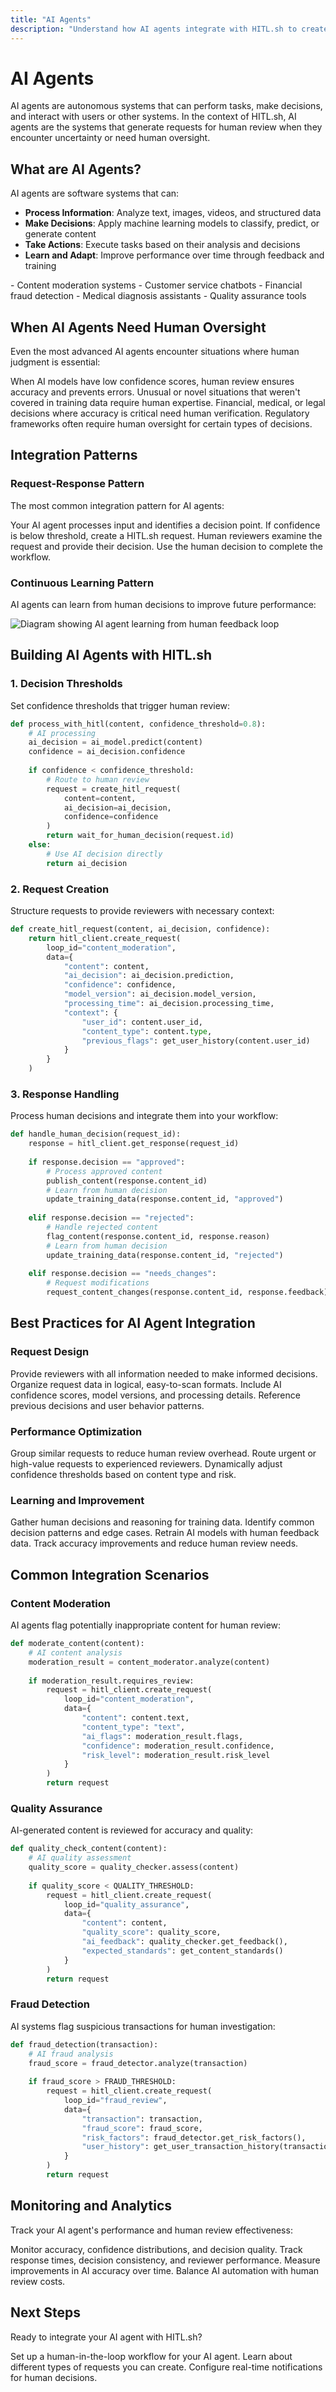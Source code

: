 ```yaml
---
title: "AI Agents"
description: "Understand how AI agents integrate with HITL.sh to create intelligent human-in-the-loop workflows"
---
```


# AI Agents

AI agents are autonomous systems that can perform tasks, make decisions, and interact with users or other systems. In the context of HITL.sh, AI agents are the systems that generate requests for human review when they encounter uncertainty or need human oversight.

## What are AI Agents?

AI agents are software systems that can:

- **Process Information**: Analyze text, images, videos, and structured data
- **Make Decisions**: Apply machine learning models to classify, predict, or generate content
- **Take Actions**: Execute tasks based on their analysis and decisions
- **Learn and Adapt**: Improve performance over time through feedback and training

<Card title="AI Agent Examples" icon="robot">
- Content moderation systems
- Customer service chatbots
- Financial fraud detection
- Medical diagnosis assistants
- Quality assurance tools
</Card>

## When AI Agents Need Human Oversight

Even the most advanced AI agents encounter situations where human judgment is essential:

<AccordionGroup>
<Accordion title="Low Confidence Decisions">
When AI models have low confidence scores, human review ensures accuracy and prevents errors.
</Accordion>

<Accordion title="Edge Cases">
Unusual or novel situations that weren't covered in training data require human expertise.
</Accordion>

<Accordion title="High-Stakes Decisions">
Financial, medical, or legal decisions where accuracy is critical need human verification.
</Accordion>

<Accordion title="Compliance Requirements">
Regulatory frameworks often require human oversight for certain types of decisions.
</Accordion>
</AccordionGroup>

## Integration Patterns

### Request-Response Pattern

The most common integration pattern for AI agents:

<Steps>
<Step title="AI Processing">
Your AI agent processes input and identifies a decision point.
</Step>

<Step title="Confidence Check">
If confidence is below threshold, create a HITL.sh request.
</Step>

<Step title="Human Review">
Human reviewers examine the request and provide their decision.
</Step>

<Step title="Decision Integration">
Use the human decision to complete the workflow.
</Step>
</Steps>

### Continuous Learning Pattern

AI agents can learn from human decisions to improve future performance:

<Frame>
<img src="/images/ai-learning-loop.png" alt="Diagram showing AI agent learning from human feedback loop" />
</Frame>

## Building AI Agents with HITL.sh

### 1. Decision Thresholds

Set confidence thresholds that trigger human review:

```python
def process_with_hitl(content, confidence_threshold=0.8):
    # AI processing
    ai_decision = ai_model.predict(content)
    confidence = ai_decision.confidence
    
    if confidence < confidence_threshold:
        # Route to human review
        request = create_hitl_request(
            content=content,
            ai_decision=ai_decision,
            confidence=confidence
        )
        return wait_for_human_decision(request.id)
    else:
        # Use AI decision directly
        return ai_decision
```

### 2. Request Creation

Structure requests to provide reviewers with necessary context:

```python
def create_hitl_request(content, ai_decision, confidence):
    return hitl_client.create_request(
        loop_id="content_moderation",
        data={
            "content": content,
            "ai_decision": ai_decision.prediction,
            "confidence": confidence,
            "model_version": ai_decision.model_version,
            "processing_time": ai_decision.processing_time,
            "context": {
                "user_id": content.user_id,
                "content_type": content.type,
                "previous_flags": get_user_history(content.user_id)
            }
        }
    )
```

### 3. Response Handling

Process human decisions and integrate them into your workflow:

```python
def handle_human_decision(request_id):
    response = hitl_client.get_response(request_id)
    
    if response.decision == "approved":
        # Process approved content
        publish_content(response.content_id)
        # Learn from human decision
        update_training_data(response.content_id, "approved")
        
    elif response.decision == "rejected":
        # Handle rejected content
        flag_content(response.content_id, response.reason)
        # Learn from human decision
        update_training_data(response.content_id, "rejected")
        
    elif response.decision == "needs_changes":
        # Request modifications
        request_content_changes(response.content_id, response.feedback)
```

## Best Practices for AI Agent Integration

### Request Design

<CardGroup cols={2}>
<Card title="Clear Context" icon="info">
Provide reviewers with all information needed to make informed decisions.
</Card>

<Card title="Structured Data" icon="database">
Organize request data in logical, easy-to-scan formats.
</Card>

<Card title="Relevant Metadata" icon="tag">
Include AI confidence scores, model versions, and processing details.
</Card>

<Card title="Historical Context" icon="history">
Reference previous decisions and user behavior patterns.
</Card>
</CardGroup>

### Performance Optimization

<AccordionGroup>
<Accordion title="Batch Processing">
Group similar requests to reduce human review overhead.
</Accordion>

<Accordion title="Priority Routing">
Route urgent or high-value requests to experienced reviewers.
</Accordion>

<Accordion title="Smart Thresholds">
Dynamically adjust confidence thresholds based on content type and risk.
</Accordion>
</AccordionGroup>

### Learning and Improvement

<Steps>
<Step title="Collect Feedback">
Gather human decisions and reasoning for training data.
</Step>

<Step title="Analyze Patterns">
Identify common decision patterns and edge cases.
</Step>

<Step title="Update Models">
Retrain AI models with human feedback data.
</Step>

<Step title="Measure Improvement">
Track accuracy improvements and reduce human review needs.
</Step>
</Steps>

## Common Integration Scenarios

### Content Moderation

AI agents flag potentially inappropriate content for human review:

```python
def moderate_content(content):
    # AI content analysis
    moderation_result = content_moderator.analyze(content)
    
    if moderation_result.requires_review:
        request = hitl_client.create_request(
            loop_id="content_moderation",
            data={
                "content": content.text,
                "content_type": "text",
                "ai_flags": moderation_result.flags,
                "confidence": moderation_result.confidence,
                "risk_level": moderation_result.risk_level
            }
        )
        return request
```

### Quality Assurance

AI-generated content is reviewed for accuracy and quality:

```python
def quality_check_content(content):
    # AI quality assessment
    quality_score = quality_checker.assess(content)
    
    if quality_score < QUALITY_THRESHOLD:
        request = hitl_client.create_request(
            loop_id="quality_assurance",
            data={
                "content": content,
                "quality_score": quality_score,
                "ai_feedback": quality_checker.get_feedback(),
                "expected_standards": get_content_standards()
            }
        )
        return request
```

### Fraud Detection

AI systems flag suspicious transactions for human investigation:

```python
def fraud_detection(transaction):
    # AI fraud analysis
    fraud_score = fraud_detector.analyze(transaction)
    
    if fraud_score > FRAUD_THRESHOLD:
        request = hitl_client.create_request(
            loop_id="fraud_review",
            data={
                "transaction": transaction,
                "fraud_score": fraud_score,
                "risk_factors": fraud_detector.get_risk_factors(),
                "user_history": get_user_transaction_history(transaction.user_id)
            }
        )
        return request
```

## Monitoring and Analytics

Track your AI agent's performance and human review effectiveness:

<CardGroup cols={2}>
<Card title="AI Performance" icon="chart">
Monitor accuracy, confidence distributions, and decision quality.
</Card>

<Card title="Human Review Metrics" icon="users">
Track response times, decision consistency, and reviewer performance.
</Card>

<Card title="Learning Progress" icon="trending-up">
Measure improvements in AI accuracy over time.
</Card>

<Card title="Cost Optimization" icon="dollar-sign">
Balance AI automation with human review costs.
</Card>
</CardGroup>

## Next Steps

Ready to integrate your AI agent with HITL.sh?

<Card title="Create Your First Loop" icon="rocket" href="/first-loop">
Set up a human-in-the-loop workflow for your AI agent.
</Card>

<Card title="Explore Request Types" icon="list" href="/requests/introduction">
Learn about different types of requests you can create.
</Card>

<Card title="Set Up Webhooks" icon="link" href="/webhooks/global">
Configure real-time notifications for human decisions.
</Card>
